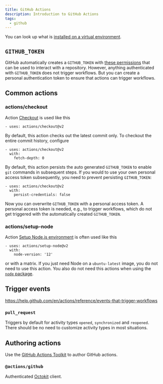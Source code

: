 ```yaml
---
title: GitHub Actions
description: Introduction to GitHub Actions
tags:
  - github
---
```


You can look up what is
[installed on a virtual environment](https://help.github.com/en/actions/reference/software-installed-on-github-hosted-runners).

## `GITHUB_TOKEN`

GitHub automatically creates a `GITHUB_TOKEN` with
[these permissions](https://help.github.com/en/actions/configuring-and-managing-workflows/authenticating-with-the-github_token#permissions-for-the-github_token)
that can be used to interact with a repository. However, anything authenticated
with `GITHUB_TOKEN` does not trigger workflows. But you can create a personal
authentication token to ensure that actions can trigger workflows.

## Common actions

### actions/checkout

Action [Checkout](https://github.com/marketplace/actions/checkout) is used like
this

    - uses: actions/checkout@v2

By default, this action checks out the latest commit only. To checkout the
entire commit history, configure

    - uses: actions/checkout@v2
      with:
        fetch-depth: 0

By default, this action persists the auto generated `GITHUB_TOKEN` to enable
`git` commands in subsequent steps. If you would to use your own personal access
token subsequently, you need to prevent persisting `GITHUB_TOKEN`:

    - uses: actions/checkout@v2
      with:
        persist-credentials: false

Now you can overwrite `GITHUB_TOKEN` with a personal access token. A personal
access token is needed, e.g., to trigger workflows, which do not get triggered
with the automatically created `GITHUB_TOKEN`.

### actions/setup-node

Action
[Setup Node.js environment](https://github.com/marketplace/actions/setup-node-js-environment)
is often used like this

    - uses: actions/setup-node@v2
      with:
        node-version: '12'

or with a matrix. If you just need Node on a `ubuntu-latest` image, you do not
need to use this action. You also do not need this actions when using the
[`node` package](https://jxwty.sse.codesandbox.io/notes/devtools/installing-node).

## Trigger events

https://help.github.com/en/actions/reference/events-that-trigger-workflows

### `pull_request`

Triggers by default for activity types `opened`, `synchronized` and `reopened`.
There should be no need to customize activity types in most situations.

## Authoring actions

Use the [GitHub Actions Toolkit](https://github.com/actions/toolkit) to author
GitHub actions.

### `@actions/github`

Authenticated [Octokit](https://octokit.github.io/rest.js/v17) client.
